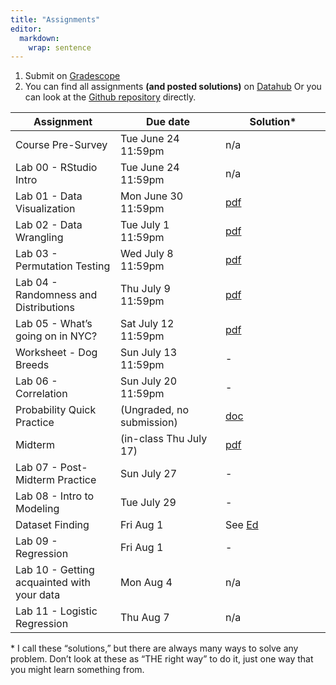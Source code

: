 ```yaml
---
title: "Assignments"
editor: 
  markdown: 
    wrap: sentence
---
```


1. Submit on [Gradescope](https://www.gradescope.com/courses/1057811)
2. You can find all assignments **(and posted solutions)** on [Datahub](https://datahub.berkeley.edu/hub/user-redirect/git-pull?repo=https%3A%2F%2Fgithub.com%2Fberkeley-stat131a%2Fsummer-2025-assignments%2F&urlpath=rstudio%2F&branch=main)
Or you can look at the [Github repository](https://github.com/berkeley-stat131a/summer-2025-assignments) directly.

| Assignment | Due date | Solution\* |
| --- | --- | --- |
| Course Pre-Survey | Tue June 24 11:59pm | n/a |
| Lab 00 - RStudio Intro | Tue June 24 11:59pm | n/a |
| Lab 01 - Data Visualization | Mon June 30 11:59pm | [pdf](https://github.com/berkeley-stat131a/summer-2025-assignments/blob/main/lab01/Lab01_Solution.pdf) |
| Lab 02 - Data Wrangling | Tue July 1 11:59pm | [pdf](https://github.com/berkeley-stat131a/summer-2025-assignments/blob/main/lab02/Lab02_Solution.pdf) |
| Lab 03 - Permutation Testing| Wed July 8 11:59pm | [pdf](https://github.com/berkeley-stat131a/summer-2025-assignments/blob/main/lab03/Lab03_Solution.pdf) |
| Lab 04 - Randomness and Distributions | Thu July 9 11:59pm | [pdf](https://github.com/berkeley-stat131a/summer-2025-assignments/blob/main/lab04/Lab04_Solution.pdf) |
| Lab 05 - What's going on in NYC? | Sat July 12 11:59pm | [pdf](https://github.com/berkeley-stat131a/summer-2025-assignments/blob/main/lab05/Lab05_Solution.pdf) |
| Worksheet - Dog Breeds | Sun July 13 11:59pm | - |
| Lab 06 - Correlation | Sun July 20 11:59pm | - |
| Probability Quick Practice | (Ungraded, no submission) | [doc](https://docs.google.com/document/d/1aFSim4bXrQ_8p2kAfYlhBnWB9esdd2_2z7c4Aazuwxo/edit?usp=sharing) |
| Midterm | (in-class Thu July 17) | [pdf](https://github.com/berkeley-stat131a/summer-2025-assignments/blob/main/exams/midterm/MidtermSolution.pdf) |
| Lab 07 - Post-Midterm Practice | Sun July 27 | - |
| Lab 08 - Intro to Modeling | Tue July 29 | - |
| Dataset Finding | Fri Aug 1 | See [Ed](https://edstem.org/us/courses/80202/discussion/6843580) |
| Lab 09 - Regression | Fri Aug 1 | - |
| Lab 10 - Getting acquainted with your data | Mon Aug 4 | n/a |
| Lab 11 - Logistic Regression | Thu Aug 7 | n/a |

\* I call these "solutions," but there are always many ways to solve any problem. Don't look at these as "THE right way" to do it, just one way that you might learn something from.